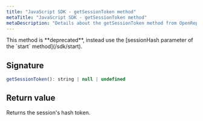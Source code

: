 ```yaml
---
title: "JavaScript SDK - getSessionToken method"
metaTitle: "JavaScript SDK - getSessionToken method"
metaDescription: "Details about the getSessionToken method from OpenReplay's SDK"
---
```


<Aside type="danger">
    This method is **deprecated**, instead use the [sessionHash parameter of the `start` method](/sdk/start).
</Aside>

## Signature
```js 
getSessionToken(): string | null | undefined
```



## Return value
Returns the session's hash token.
